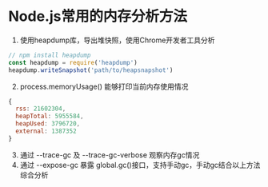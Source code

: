 # Node.js常用的内存分析方法

1. 使用heapdump库，导出堆快照，使用Chrome开发者工具分析
  ```js
  // npm install heapdump
  const heapdump = require('heapdump')
  heapdump.writeSnapshot('path/to/heapsnapshot')
  ```
2. process.memoryUsage() 能够打印当前内存使用情况
  ```js
  {
    rss: 21602304,
    heapTotal: 5955584,
    heapUsed: 3796720,
    external: 1387352
  }
  ```
3. 通过 --trace-gc 及 --trace-gc-verbose 观察内存gc情况
4. 通过 --expose-gc 暴露 global.gc()接口，支持手动gc，手动gc结合以上方法综合分析

